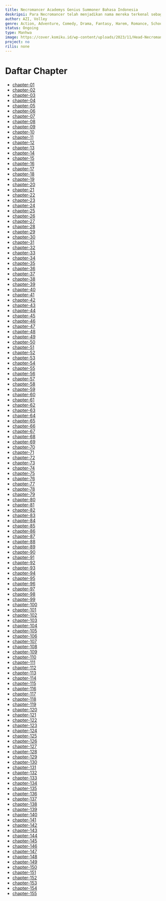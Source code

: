 ```yaml
---
title: Necromancer Academys Genius Summoner Bahasa Indonesia
deskripsi: Para Necromancer telah menjadikan nama mereka terkenal sebagai praktisi Magic menakutkan yang mampu membuat seluruh kerajaan bertekuk lutut. Simon Follentia" adalah seorang Necromancer dengan bakat terpendam yang luar biasa! Setelah direkrut oleh akademi Necromancer, si jenius ini siap untuk dibina dan dibawa ke level berikutnya. Tapi bakat gila yang dimiliki Simon rupanya memicu berbagai konsekuensi yang tidak terduga?
author: AZI, Volley
genre: Action, Adventure, Comedy, Drama, Fantasy, Harem, Romance, School life, Shounen, Supernatural
status: Ongoing
type: Manhwa
image: https://cover.komiku.id/wp-content/uploads/2023/11/Head-Necromancer-Academys-Genius-Summoner.jpg?w=225&quality=60
project: no
rilis: none
---
```


# Daftar Chapter
- [chapter-01](https://komiku.id/necromancer-academys-genius-summoner-chapter-01/)
- [chapter-02](https://komiku.id/necromancer-academys-genius-summoner-chapter-02/)
- [chapter-03](https://komiku.id/necromancer-academys-genius-summoner-chapter-03/)
- [chapter-04](https://komiku.id/necromancer-academys-genius-summoner-chapter-04/)
- [chapter-05](https://komiku.id/necromancer-academys-genius-summoner-chapter-05/)
- [chapter-06](https://komiku.id/necromancer-academys-genius-summoner-chapter-06/)
- [chapter-07](https://komiku.id/necromancer-academys-genius-summoner-chapter-07/)
- [chapter-08](https://komiku.id/necromancer-academys-genius-summoner-chapter-08/)
- [chapter-09](https://komiku.id/necromancer-academys-genius-summoner-chapter-09/)
- [chapter-10](https://komiku.id/necromancer-academys-genius-summoner-chapter-10/)
- [chapter-11](https://komiku.id/necromancer-academys-genius-summoner-chapter-11/)
- [chapter-12](https://komiku.id/necromancer-academys-genius-summoner-chapter-12/)
- [chapter-13](https://komiku.id/necromancer-academys-genius-summoner-chapter-13/)
- [chapter-14](https://komiku.id/necromancer-academys-genius-summoner-chapter-14/)
- [chapter-15](https://komiku.id/necromancer-academys-genius-summoner-chapter-15/)
- [chapter-16](https://komiku.id/necromancer-academys-genius-summoner-chapter-16/)
- [chapter-17](https://komiku.id/necromancer-academys-genius-summoner-chapter-17/)
- [chapter-18](https://komiku.id/necromancer-academys-genius-summoner-chapter-18/)
- [chapter-19](https://komiku.id/necromancer-academys-genius-summoner-chapter-19/)
- [chapter-20](https://komiku.id/necromancer-academys-genius-summoner-chapter-20/)
- [chapter-21](https://komiku.id/necromancer-academys-genius-summoner-chapter-21/)
- [chapter-22](https://komiku.id/necromancer-academys-genius-summoner-chapter-22/)
- [chapter-23](https://komiku.id/necromancer-academys-genius-summoner-chapter-23/)
- [chapter-24](https://komiku.id/necromancer-academys-genius-summoner-chapter-24/)
- [chapter-25](https://komiku.id/necromancer-academys-genius-summoner-chapter-25/)
- [chapter-26](https://komiku.id/necromancer-academys-genius-summoner-chapter-26/)
- [chapter-27](https://komiku.id/necromancer-academys-genius-summoner-chapter-27/)
- [chapter-28](https://komiku.id/necromancer-academys-genius-summoner-chapter-28/)
- [chapter-29](https://komiku.id/necromancer-academys-genius-summoner-chapter-29/)
- [chapter-30](https://komiku.id/necromancer-academys-genius-summoner-chapter-30/)
- [chapter-31](https://komiku.id/necromancer-academys-genius-summoner-chapter-31/)
- [chapter-32](https://komiku.id/necromancer-academys-genius-summoner-chapter-32/)
- [chapter-33](https://komiku.id/necromancer-academys-genius-summoner-chapter-33/)
- [chapter-34](https://komiku.id/necromancer-academys-genius-summoner-chapter-34/)
- [chapter-35](https://komiku.id/necromancer-academys-genius-summoner-chapter-35/)
- [chapter-36](https://komiku.id/necromancer-academys-genius-summoner-chapter-36/)
- [chapter-37](https://komiku.id/necromancer-academys-genius-summoner-chapter-37/)
- [chapter-38](https://komiku.id/necromancer-academys-genius-summoner-chapter-38/)
- [chapter-39](https://komiku.id/necromancer-academys-genius-summoner-chapter-39/)
- [chapter-40](https://komiku.id/necromancer-academys-genius-summoner-chapter-40/)
- [chapter-41](https://komiku.id/necromancer-academys-genius-summoner-chapter-41/)
- [chapter-42](https://komiku.id/necromancer-academys-genius-summoner-chapter-42/)
- [chapter-43](https://komiku.id/necromancer-academys-genius-summoner-chapter-43/)
- [chapter-44](https://komiku.id/necromancer-academys-genius-summoner-chapter-44/)
- [chapter-45](https://komiku.id/necromancer-academys-genius-summoner-chapter-45/)
- [chapter-46](https://komiku.id/necromancer-academys-genius-summoner-chapter-46/)
- [chapter-47](https://komiku.id/necromancer-academys-genius-summoner-chapter-47/)
- [chapter-48](https://komiku.id/necromancer-academys-genius-summoner-chapter-48/)
- [chapter-49](https://komiku.id/necromancer-academys-genius-summoner-chapter-49/)
- [chapter-50](https://komiku.id/necromancer-academys-genius-summoner-chapter-50/)
- [chapter-51](https://komiku.id/necromancer-academys-genius-summoner-chapter-51/)
- [chapter-52](https://komiku.id/necromancer-academys-genius-summoner-chapter-52/)
- [chapter-53](https://komiku.id/necromancer-academys-genius-summoner-chapter-53/)
- [chapter-54](https://komiku.id/necromancer-academys-genius-summoner-chapter-54/)
- [chapter-55](https://komiku.id/necromancer-academys-genius-summoner-chapter-55/)
- [chapter-56](https://komiku.id/necromancer-academys-genius-summoner-chapter-56/)
- [chapter-57](https://komiku.id/necromancer-academys-genius-summoner-chapter-57/)
- [chapter-58](https://komiku.id/necromancer-academys-genius-summoner-chapter-58/)
- [chapter-59](https://komiku.id/necromancer-academys-genius-summoner-chapter-59/)
- [chapter-60](https://komiku.id/necromancer-academys-genius-summoner-chapter-60/)
- [chapter-61](https://komiku.id/necromancer-academys-genius-summoner-chapter-61/)
- [chapter-62](https://komiku.id/necromancer-academys-genius-summoner-chapter-62/)
- [chapter-63](https://komiku.id/necromancer-academys-genius-summoner-chapter-63/)
- [chapter-64](https://komiku.id/necromancer-academys-genius-summoner-chapter-64/)
- [chapter-65](https://komiku.id/necromancer-academys-genius-summoner-chapter-65/)
- [chapter-66](https://komiku.id/necromancer-academys-genius-summoner-chapter-66/)
- [chapter-67](https://komiku.id/necromancer-academys-genius-summoner-chapter-67/)
- [chapter-68](https://komiku.id/necromancer-academys-genius-summoner-chapter-68/)
- [chapter-69](https://komiku.id/necromancer-academys-genius-summoner-chapter-69/)
- [chapter-70](https://komiku.id/necromancer-academys-genius-summoner-chapter-70/)
- [chapter-71](https://komiku.id/necromancer-academys-genius-summoner-chapter-71/)
- [chapter-72](https://komiku.id/necromancer-academys-genius-summoner-chapter-72/)
- [chapter-73](https://komiku.id/necromancer-academys-genius-summoner-chapter-73/)
- [chapter-74](https://komiku.id/necromancer-academys-genius-summoner-chapter-74/)
- [chapter-75](https://komiku.id/necromancer-academys-genius-summoner-chapter-75/)
- [chapter-76](https://komiku.id/necromancer-academys-genius-summoner-chapter-76/)
- [chapter-77](https://komiku.id/necromancer-academys-genius-summoner-chapter-77/)
- [chapter-78](https://komiku.id/necromancer-academys-genius-summoner-chapter-78/)
- [chapter-79](https://komiku.id/necromancer-academys-genius-summoner-chapter-79/)
- [chapter-80](https://komiku.id/necromancer-academys-genius-summoner-chapter-80/)
- [chapter-81](https://komiku.id/necromancer-academys-genius-summoner-chapter-81/)
- [chapter-82](https://komiku.id/necromancer-academys-genius-summoner-chapter-82/)
- [chapter-83](https://komiku.id/necromancer-academys-genius-summoner-chapter-83/)
- [chapter-84](https://komiku.id/necromancer-academys-genius-summoner-chapter-84/)
- [chapter-85](https://komiku.id/necromancer-academys-genius-summoner-chapter-85/)
- [chapter-86](https://komiku.id/necromancer-academys-genius-summoner-chapter-86/)
- [chapter-87](https://komiku.id/necromancer-academys-genius-summoner-chapter-87/)
- [chapter-88](https://komiku.id/necromancer-academys-genius-summoner-chapter-88/)
- [chapter-89](https://komiku.id/necromancer-academys-genius-summoner-chapter-89/)
- [chapter-90](https://komiku.id/necromancer-academys-genius-summoner-chapter-90/)
- [chapter-91](https://komiku.id/necromancer-academys-genius-summoner-chapter-91/)
- [chapter-92](https://komiku.id/necromancer-academys-genius-summoner-chapter-92/)
- [chapter-93](https://komiku.id/necromancer-academys-genius-summoner-chapter-93/)
- [chapter-94](https://komiku.id/necromancer-academys-genius-summoner-chapter-94/)
- [chapter-95](https://komiku.id/necromancer-academys-genius-summoner-chapter-95/)
- [chapter-96](https://komiku.id/necromancer-academys-genius-summoner-chapter-96/)
- [chapter-97](https://komiku.id/necromancer-academys-genius-summoner-chapter-97/)
- [chapter-98](https://komiku.id/necromancer-academys-genius-summoner-chapter-98/)
- [chapter-99](https://komiku.id/necromancer-academys-genius-summoner-chapter-99/)
- [chapter-100](https://komiku.id/necromancer-academys-genius-summoner-chapter-100/)
- [chapter-101](https://komiku.id/necromancer-academys-genius-summoner-chapter-101/)
- [chapter-102](https://komiku.id/necromancer-academys-genius-summoner-chapter-102/)
- [chapter-103](https://komiku.id/necromancer-academys-genius-summoner-chapter-103/)
- [chapter-104](https://komiku.id/necromancer-academys-genius-summoner-chapter-104/)
- [chapter-105](https://komiku.id/necromancer-academys-genius-summoner-chapter-105/)
- [chapter-106](https://komiku.id/necromancer-academys-genius-summoner-chapter-106/)
- [chapter-107](https://komiku.id/necromancer-academys-genius-summoner-chapter-107/)
- [chapter-108](https://komiku.id/necromancer-academys-genius-summoner-chapter-108/)
- [chapter-109](https://komiku.id/necromancer-academys-genius-summoner-chapter-109/)
- [chapter-110](https://komiku.id/necromancer-academys-genius-summoner-chapter-110/)
- [chapter-111](https://komiku.id/necromancer-academys-genius-summoner-chapter-111/)
- [chapter-112](https://komiku.id/necromancer-academys-genius-summoner-chapter-112/)
- [chapter-113](https://komiku.id/necromancer-academys-genius-summoner-chapter-113/)
- [chapter-114](https://komiku.id/necromancer-academys-genius-summoner-chapter-114/)
- [chapter-115](https://komiku.id/necromancer-academys-genius-summoner-chapter-115/)
- [chapter-116](https://komiku.id/necromancer-academys-genius-summoner-chapter-116/)
- [chapter-117](https://komiku.id/necromancer-academys-genius-summoner-chapter-117/)
- [chapter-118](https://komiku.id/necromancer-academys-genius-summoner-chapter-118/)
- [chapter-119](https://komiku.id/necromancer-academys-genius-summoner-chapter-119/)
- [chapter-120](https://komiku.id/necromancer-academys-genius-summoner-chapter-120/)
- [chapter-121](https://komiku.id/necromancer-academys-genius-summoner-chapter-121/)
- [chapter-122](https://komiku.id/necromancer-academys-genius-summoner-chapter-122/)
- [chapter-123](https://komiku.id/necromancer-academys-genius-summoner-chapter-123/)
- [chapter-124](https://komiku.id/necromancer-academys-genius-summoner-chapter-124/)
- [chapter-125](https://komiku.id/necromancer-academys-genius-summoner-chapter-125/)
- [chapter-126](https://komiku.id/necromancer-academys-genius-summoner-chapter-126/)
- [chapter-127](https://komiku.id/necromancer-academys-genius-summoner-chapter-127/)
- [chapter-128](https://komiku.id/necromancer-academys-genius-summoner-chapter-128/)
- [chapter-129](https://komiku.id/necromancer-academys-genius-summoner-chapter-129/)
- [chapter-130](https://komiku.id/necromancer-academys-genius-summoner-chapter-130/)
- [chapter-131](https://komiku.id/necromancer-academys-genius-summoner-chapter-131/)
- [chapter-132](https://komiku.id/necromancer-academys-genius-summoner-chapter-132/)
- [chapter-133](https://komiku.id/necromancer-academys-genius-summoner-chapter-133/)
- [chapter-134](https://komiku.id/necromancer-academys-genius-summoner-chapter-134/)
- [chapter-135](https://komiku.id/necromancer-academys-genius-summoner-chapter-135/)
- [chapter-136](https://komiku.id/necromancer-academys-genius-summoner-chapter-136/)
- [chapter-137](https://komiku.id/necromancer-academys-genius-summoner-chapter-137/)
- [chapter-138](https://komiku.id/necromancer-academys-genius-summoner-chapter-138/)
- [chapter-139](https://komiku.id/necromancer-academys-genius-summoner-chapter-139/)
- [chapter-140](https://komiku.id/necromancer-academys-genius-summoner-chapter-140/)
- [chapter-141](https://komiku.id/necromancer-academys-genius-summoner-chapter-141/)
- [chapter-142](https://komiku.id/necromancer-academys-genius-summoner-chapter-142/)
- [chapter-143](https://komiku.id/necromancer-academys-genius-summoner-chapter-143/)
- [chapter-144](https://komiku.id/necromancer-academys-genius-summoner-chapter-144/)
- [chapter-145](https://komiku.id/necromancer-academys-genius-summoner-chapter-145/)
- [chapter-146](https://komiku.id/necromancer-academys-genius-summoner-chapter-146/)
- [chapter-147](https://komiku.id/necromancer-academys-genius-summoner-chapter-147/)
- [chapter-148](https://komiku.id/necromancer-academys-genius-summoner-chapter-148/)
- [chapter-149](https://komiku.id/necromancer-academys-genius-summoner-chapter-149/)
- [chapter-150](https://komiku.id/necromancer-academys-genius-summoner-chapter-150/)
- [chapter-151](https://komiku.id/necromancer-academys-genius-summoner-chapter-151/)
- [chapter-152](https://komiku.id/necromancer-academys-genius-summoner-chapter-152/)
- [chapter-153](https://komiku.id/necromancer-academys-genius-summoner-chapter-153/)
- [chapter-154](https://komiku.id/necromancer-academys-genius-summoner-chapter-154/)
- [chapter-155](https://komiku.id/necromancer-academys-genius-summoner-chapter-155/)
